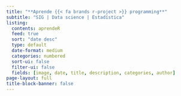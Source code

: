 ```yaml
---
title: "**Aprende {{< fa brands r-project >}} programming**"
subtitle: "SIG | Data science | Estadística" 
listing:
  contents: aprendeR
  feed: true
  sort: "date desc"
  type: default 
  date-format: medium
  categories: numbered
  sort-ui: false
  filter-ui: false
  fields: [image, date, title, description, categories, author]  
page-layout: full
title-block-banner: false
---
```

